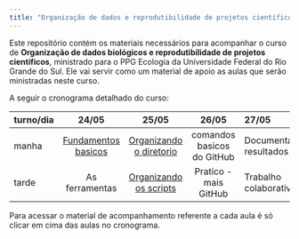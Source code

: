 ```yaml
---
title: "Organização de dados e reprodutibilidade de projetos científicos"
---
```


Este repositório contém os materiais necessários para acompanhar o curso de **Organização
de dados biológicos e reprodutibilidade de projetos científicos**, ministrado para o 
PPG Ecologia da Universidade Federal do Rio Grande do Sul.
Ele vai servir como um material de apoio as aulas que serão ministradas neste curso.

A seguir o cronograma detalhado do curso:


| turno/dia| 24/05                             | 25/05                                      | 26/05                      | 27/05 | 28/05 |            
| :------- | :----------------------:| :----------------------------------------: | :----------------------------------: | :---- | :---  |
| manha    | [Fundamentos basicos](https://gabrielnakamura.github.io/Curso_UFRGS_organizacao_de_dados/Intro_git.html)     | [Organizando o diretorio](https://gabrielnakamura.github.io/Curso_UFRGS_organizacao_de_dados/Organizacao_dir_local.html)  | comandos basicos do GitHub | Documentando resultados | Duvidas | Discussao geral |
| tarde    | As ferramentas | [Organizando os scripts](Curso_UFRGS_organizacao_de_dados/Organizacao_script.html)   | Pratico - mais GitHub                | Trabalho colaborativo  | Duvidas | Discussao geral |


Para acessar o material de acompanhamento referente a cada aula é só clicar em cima das aulas no cronograma.



